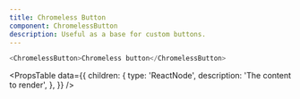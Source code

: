 ```yaml
---
title: Chromeless Button
component: ChromelessButton
description: Useful as a base for custom buttons.
---
```


```js live
<ChromelessButton>Chromeless button</ChromelessButton>
```

<PropsTable
  data={{
    children: {
      type: 'ReactNode',
      description: 'The content to render',
    },
  }}
/>
